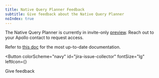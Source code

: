 ```yaml
---
title: Native Query Planner Feedback
subtitle: Give feedback about the Native Query Planner
noIndex: true
---
```



<PreviewFeature>

The Native Query Planner is currently in invite-only [preview](/graphos/cloud-routing/dedicated#private-preview).
Reach out to your Apollo contact to request access.

</PreviewFeature>

Refer to [this doc](https://docs.google.com/document/d/1zSeas_wGRRPUBWgPgWR-kXTwAZf0xM9Yk6WPTir8NfU/edit#heading=h.reo2w7zmts1)
for the most up-to-date documentation.

<Button
  colorScheme="navy"
  id="jira-issue-collector"
  fontSize="lg"
  leftIcon={<ArrowRightIcon />}
>
  Give feedback
</Button>
